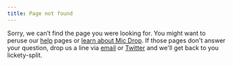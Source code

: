 ```yaml
---
title: Page not found
---
```


<Panel>

Sorry, we can’t find the page you were looking for. You might want to peruse our [help](/help) pages or [learn about Mic Drop](/). If those pages don't answer your question, drop us a line via [email](mailto:micdrop@octopusthink.com) or [Twitter](https://twitter.com/octopusthink) and we'll get back to you lickety-split.

</Panel>
